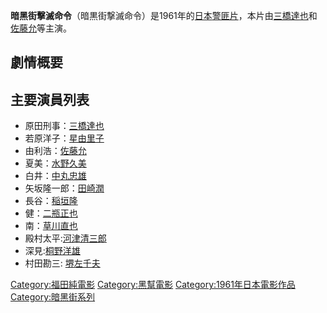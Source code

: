 {{unreferenced|time=2012-07-21T09:20:14+00:00}}
{{Infobox Film
| name               = 暗黑街擊滅命令
| original_name      = {{lang|ja|暗黒街撃滅命令}}
| image              = 暗黑街擊滅命令.jpg|180px
| caption            = 
| director           = [[福田純|福田純]]
| producer           = [[田中友幸|田中友幸]]<br>[[三輪禮二|三輪禮二]]
| writer             = [[小川英|小川英]]
| starring           = [[三橋達也|三橋達也]]<br>[[星由里子|星由里子]]<br>[[佐藤允|佐藤允]]
| music              = [[澤田駿吾|澤田駿吾]]
| narrator           = 
| cinematography     = 
| editing            = 
| production_company = [[東寶電影公司|東寶]]
| distributor        = [[東寶電影公司|東寶]]
| released           = 1961年12月17日
| runtime            = 87分鐘
| country            = {{JPN}}
| language           = 日語
| budget             = 
| gross              = 
| preceded_by        = [[暗黑街的彈痕|暗黑街的彈痕]]
| followed_by        = [[暗黑街之牙|暗黑街之牙]]
| website            = 
| amg_id             = 
| imdb_id            = 
| cn_name            = 
| hk_name            = 
| tw_name            = 
}}

'''暗黑街擊滅命令'''（暗黒街撃滅命令）是1961年的[[日本|日本]][[警匪片|警匪片]]，本片由[[三橋達也|三橋達也]]和[[佐藤允|佐藤允]]等主演。

== 劇情概要 ==


== 主要演員列表 ==
*原田刑事：[[三橋達也|三橋達也]]
*若原洋子：[[星由里子|星由里子]]
*由利浩：[[佐藤允|佐藤允]]
*夏美：[[水野久美|水野久美]]
*白井：[[中丸忠雄|中丸忠雄]]
*矢坂隆一郎：[[田崎潤|田崎潤]]
*長谷：[[稲垣隆|稲垣隆]]
*健：[[二瓶正也|二瓶正也]]
*南：[[草川直也|草川直也]]
*殿村太平:[[河津清三郎|河津清三郎]]
*深見:[[桐野洋雄|桐野洋雄]]
*村田勘三: [[堺左千夫|堺左千夫]]

{{DEFAULTSORT:Ankokugai gekimetu meirei}}
{{暗黑街系列}}
{{福田純監督作品}}
[[Category:福田純電影|Category:福田純電影]]
[[Category:黑幫電影|Category:黑幫電影]]
[[Category:1961年日本電影作品|Category:1961年日本電影作品]]
[[Category:暗黑街系列|Category:暗黑街系列]]